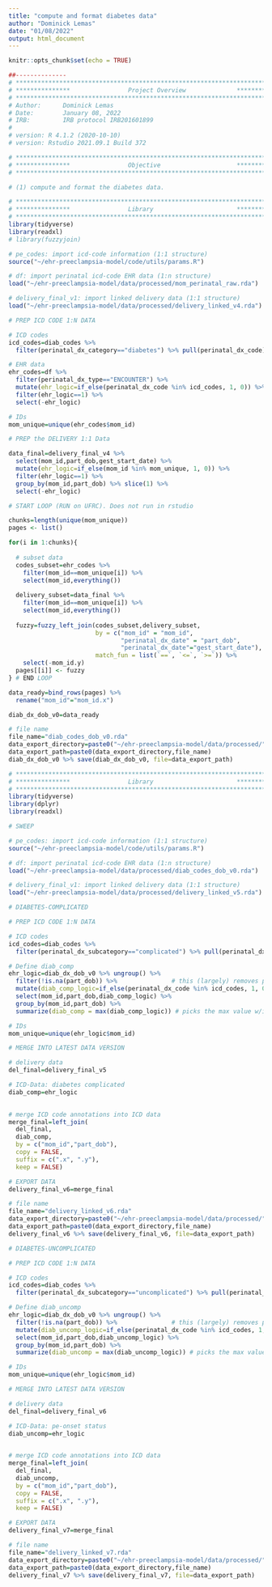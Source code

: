 ```yaml
---
title: "compute and format diabetes data"
author: "Dominick Lemas"
date: "01/08/2022"
output: html_document
---
```


```r
knitr::opts_chunk$set(echo = TRUE)
```

```r
##-------------- 
# **************************************************************************** #
# ***************                Project Overview              *************** #
# **************************************************************************** #
# Author:      Dominick Lemas
# Date:        January 08, 2022
# IRB:         IRB protocol IRB201601899  
#
# version: R 4.1.2 (2020-10-10)
# version: Rstudio 2021.09.1 Build 372  

# **************************************************************************** #
# ***************                Objective                     *************** #
# **************************************************************************** #

# (1) compute and format the diabetes data.

```


```r
# **************************************************************************** #
# ***************                Library                       *************** #
# **************************************************************************** #
library(tidyverse)
library(readxl)
# library(fuzzyjoin)

```

```r

# pe_codes: import icd-code information (1:1 structure)
source("~/ehr-preeclampsia-model/code/utils/params.R")

# df: import perinatal icd-code EHR data (1:n structure)
load("~/ehr-preeclampsia-model/data/processed/mom_perinatal_raw.rda")

# delivery_final_v1: import linked delivery data (1:1 structure)
load("~/ehr-preeclampsia-model/data/processed/delivery_linked_v4.rda")

```

```r

# PREP ICD CODE 1:N DATA

# ICD codes
icd_codes=diab_codes %>%
  filter(perinatal_dx_category=="diabetes") %>% pull(perinatal_dx_code)

# EHR data
ehr_codes=df %>%
  filter(perinatal_dx_type=="ENCOUNTER") %>%
  mutate(ehr_logic=if_else(perinatal_dx_code %in% icd_codes, 1, 0)) %>%
  filter(ehr_logic==1) %>%
  select(-ehr_logic)

# IDs
mom_unique=unique(ehr_codes$mom_id)

```

```r

# PREP the DELIVERY 1:1 Data

data_final=delivery_final_v4 %>%
  select(mom_id,part_dob,gest_start_date) %>%
  mutate(ehr_logic=if_else(mom_id %in% mom_unique, 1, 0)) %>%
  filter(ehr_logic==1) %>%
  group_by(mom_id,part_dob) %>% slice(1) %>%
  select(-ehr_logic)

```

```r

# START LOOP (RUN on UFRC). Does not run in rstudio

chunks=length(unique(mom_unique)) 
pages <- list()

for(i in 1:chunks){
  
  # subset data
  codes_subset=ehr_codes %>%
    filter(mom_id==mom_unique[i]) %>%
    select(mom_id,everything())
  
  delivery_subset=data_final %>%
    filter(mom_id==mom_unique[i]) %>%
    select(mom_id,everything())
  
  fuzzy=fuzzy_left_join(codes_subset,delivery_subset,
                        by = c("mom_id" = "mom_id",
                               "perinatal_dx_date" = "part_dob",
                               "perinatal_dx_date"="gest_start_date"),
                        match_fun = list(`==`, `<=`, `>=`)) %>%
    select(-mom_id.y)
  pages[[i]] <- fuzzy
} # END LOOP

data_ready=bind_rows(pages) %>%
  rename("mom_id"="mom_id.x")

diab_dx_dob_v0=data_ready

# file name
file_name="diab_codes_dob_v0.rda"
data_export_directory=paste0("~/ehr-preeclampsia-model/data/processed/") 
data_export_path=paste0(data_export_directory,file_name)
diab_dx_dob_v0 %>% save(diab_dx_dob_v0, file=data_export_path)

```

```r
# **************************************************************************** #
# ***************                Library                       *************** #
# **************************************************************************** #
library(tidyverse)
library(dplyr)
library(readxl)

```

```r

# SWEEP

# pe_codes: import icd-code information (1:1 structure)
source("~/ehr-preeclampsia-model/code/utils/params.R")

# df: import perinatal icd-code EHR data (1:n structure)
load("~/ehr-preeclampsia-model/data/processed/diab_codes_dob_v0.rda")

# delivery_final_v1: import linked delivery data (1:1 structure)
load("~/ehr-preeclampsia-model/data/processed/delivery_linked_v5.rda")

```

```r

# DIABETES-COMPLICATED

# PREP ICD CODE 1:N DATA

# ICD codes
icd_codes=diab_codes %>%
  filter(perinatal_dx_subcategory=="complicated") %>% pull(perinatal_dx_code)

# Define diab_comp
ehr_logic=diab_dx_dob_v0 %>% ungroup() %>%
  filter(!is.na(part_dob)) %>%               # this (largely) removes postnatal codes
  mutate(diab_comp_logic=if_else(perinatal_dx_code %in% icd_codes, 1, 0))  %>%
  select(mom_id,part_dob,diab_comp_logic) %>% 
  group_by(mom_id,part_dob) %>% 
  summarize(diab_comp = max(diab_comp_logic)) # picks the max value w/in mom-id/DOB

# IDs
mom_unique=unique(ehr_logic$mom_id)

```

```r

# MERGE INTO LATEST DATA VERSION 

# delivery data
del_final=delivery_final_v5 

# ICD-Data: diabetes complicated
diab_comp=ehr_logic
  

# merge ICD code annotations into ICD data
merge_final=left_join(
  del_final,
  diab_comp,
  by = c("mom_id","part_dob"),
  copy = FALSE,
  suffix = c(".x", ".y"),
  keep = FALSE) 

# EXPORT DATA
delivery_final_v6=merge_final

# file name
file_name="delivery_linked_v6.rda"
data_export_directory=paste0("~/ehr-preeclampsia-model/data/processed/") 
data_export_path=paste0(data_export_directory,file_name)
delivery_final_v6 %>% save(delivery_final_v6, file=data_export_path)

```


```r

# DIABETES-UNCOMPLICATED

# PREP ICD CODE 1:N DATA

# ICD codes
icd_codes=diab_codes %>%
  filter(perinatal_dx_subcategory=="uncomplicated") %>% pull(perinatal_dx_code)

# Define diab_uncomp
ehr_logic=diab_dx_dob_v0 %>% ungroup() %>%
  filter(!is.na(part_dob)) %>%               # this (largely) removes postnatal codes
  mutate(diab_uncomp_logic=if_else(perinatal_dx_code %in% icd_codes, 1, 0))  %>%
  select(mom_id,part_dob,diab_uncomp_logic) %>% 
  group_by(mom_id,part_dob) %>% 
  summarize(diab_uncomp = max(diab_uncomp_logic)) # picks the max value w/in mom-id/DOB

# IDs
mom_unique=unique(ehr_logic$mom_id)

```

```r

# MERGE INTO LATEST DATA VERSION 

# delivery data
del_final=delivery_final_v6 

# ICD-Data: pe-onset status
diab_uncomp=ehr_logic
  

# merge ICD code annotations into ICD data
merge_final=left_join(
  del_final,
  diab_uncomp,
  by = c("mom_id","part_dob"),
  copy = FALSE,
  suffix = c(".x", ".y"),
  keep = FALSE) 

# EXPORT DATA
delivery_final_v7=merge_final

# file name
file_name="delivery_linked_v7.rda"
data_export_directory=paste0("~/ehr-preeclampsia-model/data/processed/") 
data_export_path=paste0(data_export_directory,file_name)
delivery_final_v7 %>% save(delivery_final_v7, file=data_export_path)

```

